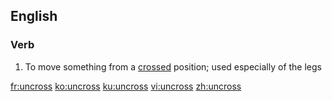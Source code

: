 ==English==

===Verb===
{{en-verb|uncrosses|uncrossing|uncrossed}}

# To move something from a [[crossed]] position; used especially of the legs

[[fr:uncross]]
[[ko:uncross]]
[[ku:uncross]]
[[vi:uncross]]
[[zh:uncross]]